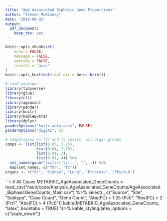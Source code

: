 ```yaml
---
title: "Age Associated Biphasic Gene Proportions"
author: "Steven McKinney"
date: '2018-08-02'
output:
  pdf_document:
    keep_tex: yes
---
```


```r
knitr::opts_chunk$set(
	echo = FALSE,
	message = FALSE,
	warning = FALSE,
	results = "asis"
)
knitr::opts_knit$set(root.dir = here::here())
```

```r
# Load packages
library(tidyverse)
library(glue)
library(cli)
library(ageassn)
library(pander)
library(knitr)
library(kableExtra)
library(dplyr)
panderOptions("knitr.auto.asis", FALSE)
panderOptions("digits", 2)

# Comparisons on fdr and fc levels, all organ groups
comps <- list(list(0.05, 1.25),
              list(0.01, 1.25),
              list(0.01, 2),
              list(0.01, 4)) %>% 
  set_names(gsub("list\\(|\\)|,", "", .)) %>% 
  map(set_names, c("fdr", "fc"))
organs <- c("Br", "Kidney", "Lung", "Prostate", "Thyroid")
```

```r
# All Cases
METABRIC_AgeAssociated_GeneCounts <-
  read_csv("main/code/Analysis_AgeAssociated_GeneCounts/AgeAssociated_BiphasicGeneCounts_Main.csv") %>%
  select(., c("Source", "Site", "Subtype", "Case Count", "Gene Count", "Abs(FC) > 1.25 (Pct)", "Abs(FC) > 2 (Pct)", "Abs(FC) > 4 (Pct)"))
kable(METABRIC_AgeAssociated_GeneCounts, "latex", booktabs = TRUE) %>%
kable_styling(latex_options = c("scale_down"))
